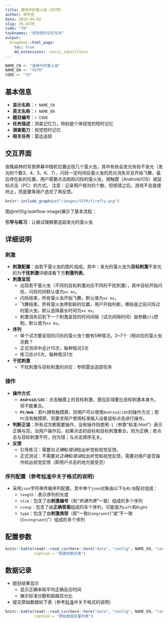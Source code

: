 ```yaml
---
title: 森林中的萤火虫（VSTM）
author: 申宇杏
date: 2018-04-02
slug: 79-VSTM
code: "79"
tasknames: "视觉短时记忆任务"
output:
  blogdown::html_page:
    toc: true
    md_extensions: -ascii_identifiers
---
```


```r
NAME_CN <- "森林中的萤火虫"
NAME_EN <- "VSTM"
CODE <- "79"
```

## 基本信息

* **显示名称**：`r NAME_CN`
* **英文名称**：`r NAME_EN`
* **题目编号**：`r CODE`
* **任务描述**：测查记忆力，特别是个体视觉的短时记忆
* **测查能力**：视觉短时记忆
* **相关任务**：雷达追踪

## 交互界面

夜晚森林的背景屏幕中随机位置出现几个萤火虫，其中有些会发光有些不发光（发光的个数3、4、5、6、7），闪烁一定时间后萤火虫的亮光消失并且开始飞舞，最后停在新的位置，用户需要点击刚刚闪烁的萤火虫，用触摸（Android/iOS）或鼠标点击（PC）的方式。
注意：记录用户按对的个数，但按错之后，游戏不会直接终止，而是要等用户选完了再反馈。

```r
knitr::include_graphics("/images/VSTM/firefly.png")
```

图\@ref(fig:taskflow-image)展示了基本流程：

**引导与练习**：让被试理解要追踪发光的萤火虫

## 详细说明

### 刺激

+ **刺激配置**：由若干萤火虫的图片组成。其中：发光的萤火虫为**目标刺激**不发光的为**干扰刺激**详细请看下方**刺激列表**。
+ **刺激呈现**
    - 出现若干萤火虫（不同的目标刺激对应不同的干扰刺激），其中目标开始闪烁，闪烁时间默认值为`xx ms`。
    - 闪烁结束，所有萤火虫开始飞舞，默认值为`xx ms`。
    - 飞舞结束，所有萤火虫停到新的位置，用户开始判断，哪些是之前闪烁过的萤火虫，默认选择最长时间为`xx ms`。
    - 刺激消失后到下一个刺激呈现的时间间隔（试次间隔时间）由参数`iti`控制，默认值为`xx ms`。
+ **序列**
    - 单个试次要呈现的闪烁的萤火虫个数有5种情况，3~7个（相对应的萤火虫总数？
    - 正式测评中总计15次，每种情况3次
    - 练习总计5次，每种情况1次
+ **干扰刺激**
    - 干扰刺激与目标刺激的对应：参照雷达追踪任务

### 操作

+ **操作方式**
    - **`Android/iOS`**：点击触摸上的目标刺激，感应区域要比目标刺激本身大，但不能重合。
    - **`PC/Web`**：若`PC`拥有触摸屏，则用户可以使用`Android/iOS`的操作方式；若`PC`没有触摸屏，则要求用户使用标准输入设备鼠标点击进行操作。
+ **判断正误**：所有试次都需要操作，没有操作则使用`-1`（参靠“标准.html”）表示正确与否。当用户操作后，如果点击的目标和目标刺激重合，则为正确；若点击与目标刺激不符，则为错；与点击顺序无关。
+ **反馈**
    - 引导练习：需要对*正确*和*错误*给出听觉和视觉反馈。
    - 正式测试：不需要对*正确*和*错误*给出听觉和视觉反馈，需要对用户是否操作给出视觉反馈（即用户点击的地方就变亮）

### 序列配置（参考[标准](`r blogdown::shortcode("relref", "standard.html")`)中关于格式的说明）

+ 采用`json`字符串传输序列配置。其中单个`json`对象由以下`名称/值`配对组成：
    - `length`：表示序列的长度
    - `stim`：包含了由**刺激编号**（和*“刺激列表”*一致）组成的多个序列
    - `cresp`：包含了由**正确答案**组成的多个序列，可能值为`Left`和`Right`
    - `type`：包含了由**刺激类型**（即“一致(`Congruent`)”或“不一致(`Incongruent`)”）组成的多个序列

## 配置参数

```r
knitr::kable(readr::read_csv(here::here("data", "config", NAME_EN, "configs.csv")),
             caption = "配置参数总表")
```

## 数据记录

* 题目结果显示
    + 显示正确率和平均正确反应时间
    + 展示标准分数和超越百分比
* 提交原始数据如下表（参考[标准](`r blogdown::shortcode("relref", "standard.html")`)中关于格式的说明）

```r
knitr::kable(readr::read_csv(here::here("data", "config", NAME_EN, "recs.csv")),
             caption = "原始数据变量列表")
```

